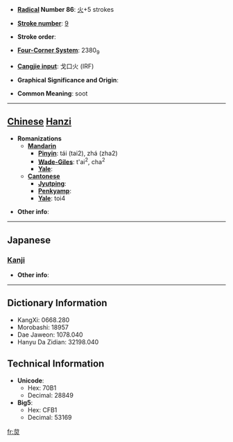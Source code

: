 * '''[[Wiktionary:Chinese radical index| Radical]] Number 86''': [[Wiktionary:Chinese radical index 火|火]]+5 strokes

* '''[[Wiktionary:Chinese total strokes index|Stroke number]]''': [[Wiktionary:Chinese total strokes index 9|9]]

* '''Stroke order''': 

* '''[[Wiktionary:Chinese four corner index|Four-Corner System]]''': 2380<sub>9</sub>

* '''[[Wiktionary:Chinese Cangjie index|Cangjie input]]''': 戈口火 (IRF)

* '''Graphical Significance and Origin''': 

* '''Common Meaning''': soot

----

== [[Chinese]] [[Hanzi]] ==

* '''Romanizations'''
** '''[[Mandarin]]'''
*** '''[[Pinyin]]''': tái (tai2), zhá (zha2)
*** '''[[Wade-Giles]]''': t'ai<sup>2</sup>, cha<sup>2</sup>
*** '''[[Yale]]''': 
** '''[[Cantonese]]'''
*** '''[[Jyutping]]''':
*** '''[[Penkyamp]]''': 
*** '''[[Yale]]''': toi4

* '''Other info''': 

----

==Japanese==
===[[Kanji]]===
{{kanji|on readings=[[たい]] (tai), [[だい]] (dai)|kun readings=[[すす]] (susu)}}

* '''Other info''':  

----

== Dictionary Information ==

* KangXi: 0668.280
* Morobashi: 18957
* Dae Jaweon: 1078.040
* Hanyu Da Zidian: 32198.040

== Technical Information ==

* '''Unicode''':
** Hex: 70B1
** Decimal: 28849
* '''Big5''':
** Hex: CFB1
** Decimal: 53169

[[fr:炱]]